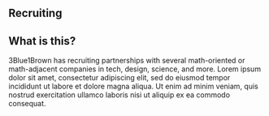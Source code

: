 <Section>

# Recruiting

</Section><Section>

<Center>
  <FeatureCard
    link="recruiting/figma"
    background="images/recruiting/figma-banner.jpg"
    image="images/recruiting/figma-logo.png"
    title="Figma"
    text="The collaborative interface design tool"
    width={400}
  />
  <FeatureCard
    link="recruiting/figma"
    background="images/recruiting/figma-banner.jpg"
    image="images/recruiting/figma-logo.png"
    title="Figma"
    text="The collaborative interface design tool"
    width={400}
  />
  <FeatureCard
    link="recruiting/figma"
    background="images/recruiting/figma-banner.jpg"
    image="images/recruiting/figma-logo.png"
    title="Figma"
    text="The collaborative interface design tool"
    width={400}
  />
  <FeatureCard
    link="recruiting/figma"
    background="images/recruiting/figma-banner.jpg"
    image="images/recruiting/figma-logo.png"
    title="Figma"
    text="The collaborative interface design tool"
    width={400}
  />
</Center>

</Section><Section>

## What is this?

3Blue1Brown has recruiting partnerships with several math-oriented or
math-adjacent companies in tech, design, science, and more. Lorem ipsum dolor
sit amet, consectetur adipiscing elit, sed do eiusmod tempor incididunt ut
labore et dolore magna aliqua. Ut enim ad minim veniam, quis nostrud
exercitation ullamco laboris nisi ut aliquip ex ea commodo consequat.

</Section>
